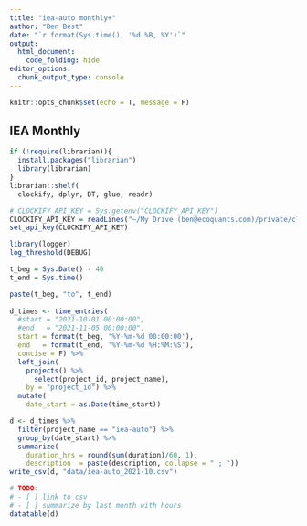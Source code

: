 ```yaml
---
title: "iea-auto monthly+"
author: "Ben Best"
date: "`r format(Sys.time(), '%d %B, %Y')`"
output:
  html_document:
    code_folding: hide
editor_options: 
  chunk_output_type: console
---
```


```r
knitr::opts_chunk$set(echo = T, message = F)
```

## IEA Monthly

```r
if (!require(librarian)){
  install.packages("librarian")
  library(librarian)
}
librarian::shelf(
  clockify, dplyr, DT, glue, readr)

# CLOCKIFY_API_KEY = Sys.getenv("CLOCKIFY_API_KEY")
CLOCKIFY_API_KEY = readLines("~/My Drive (ben@ecoquants.com)/private/clockify-api-key_ben@ecoquants.com.txt")
set_api_key(CLOCKIFY_API_KEY)

library(logger)
log_threshold(DEBUG)

t_beg = Sys.Date() - 40
t_end = Sys.time()

paste(t_beg, "to", t_end)
  
d_times <- time_entries(
  #start = "2021-10-01 00:00:00",
  #end   = "2021-11-05 00:00:00",
  start = format(t_beg, '%Y-%m-%d 00:00:00'),
  end   = format(t_end, '%Y-%m-%d %H:%M:%S'),
  concise = F) %>% 
  left_join(
    projects() %>% 
      select(project_id, project_name), 
    by = "project_id") %>% 
  mutate(
    date_start = as.Date(time_start))

d <- d_times %>% 
  filter(project_name == "iea-auto") %>% 
  group_by(date_start) %>% 
  summarize(
    duration_hrs = round(sum(duration)/60, 1),
    description  = paste(description, collapse = " ; "))
write_csv(d, "data/iea-auto_2021-10.csv")

# TODO:
# - [ ] link to csv
# - [ ] summarize by last month with hours
datatable(d)
```

